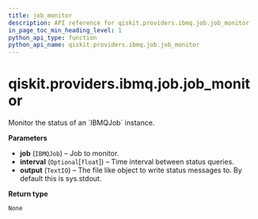 ```yaml
---
title: job_monitor
description: API reference for qiskit.providers.ibmq.job.job_monitor
in_page_toc_min_heading_level: 1
python_api_type: function
python_api_name: qiskit.providers.ibmq.job.job_monitor
---
```


# qiskit.providers.ibmq.job.job\_monitor

<Function id="qiskit.providers.ibmq.job.job_monitor" github="https://github.com/qiskit/qiskit-ibmq-provider/tree/stable/0.19/qiskit/providers/ibmq/job/job_monitor.py" signature="job_monitor(job, interval=None, output=<_io.TextIOWrapper name='<stdout>' mode='w' encoding='utf-8'>)">
  Monitor the status of an `IBMQJob` instance.

  **Parameters**

  *   **job** (`IBMQJob`) – Job to monitor.
  *   **interval** (`Optional`\[`float`]) – Time interval between status queries.
  *   **output** (`TextIO`) – The file like object to write status messages to. By default this is sys.stdout.

  **Return type**

  `None`
</Function>

